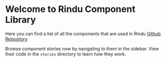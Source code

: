 
<Meta title="Components/Introduction" />

# Welcome to Rindu Component Library

Here you can find a list of all the components that are used in Rindu [Github Repository](https://github.com/MarcoMadera/spotify-playlists-cleaner)

Browse component stories now by navigating to them in the sidebar.
View their code in the `stories` directory to learn how they work.

